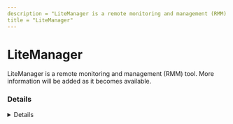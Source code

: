 ```yaml
---
description = "LiteManager is a remote monitoring and management (RMM) tool. More information will be added as it becomes available."
title = "LiteManager"
---
```




# LiteManager

LiteManager is a remote monitoring and management (RMM) tool. More information will be added as it becomes available.

### Details
<Details author={""}
         category={""}
         created={""}
         website={""}
         lastModified={"2/8/2024"}
         privileges={""}
         free={ false }
         verification={ false }
/>

#### Installation Paths
<Card code={ ["lmnoipserver.exe", "ROMFUSClient.exe", "romfusclient.exe", "romviewer.exe", "romserver.exe", "ROMServer.exe"] }/>





### Forensic Artifacts




#### Network Artifacts
<EuiSpacer size="xl"/>
<NetworkArtifactsTable data={ [{"Description": "Known remote domains", "Domains": ["*.litemanager.ru", "*.litemanager.com", "litemanager.com"], "Ports": []}] }/>




### Detections
- Detects potential network activity of LiteManager RMM tool
  - [Sigma Rule](https://github.com/magicsword-io/LOLRMM/blob/main/detections/sigma/litemanager_network_sigma.yml)
- Detects potential processes activity of LiteManager RMM tool
  - [Sigma Rule](https://github.com/magicsword-io/LOLRMM/blob/main/detections/sigma/litemanager_processes_sigma.yml)

### References
- [https://www.litemanager.com/articles/LiteManager_remote_access_to_a_desktop_via_the_Internet_or_LAN/](https://www.litemanager.com/articles/LiteManager_remote_access_to_a_desktop_via_the_Internet_or_LAN/)

